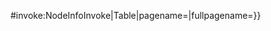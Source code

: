 <includeonly>{{{{{subst|safesubst:}}}#invoke:NodeInfoInvoke|Table|pagename={{PAGENAME}}|fullpagename={{FULLPAGENAME}}}}</includeonly><noinclude>{{Documentation}}</noinclude>